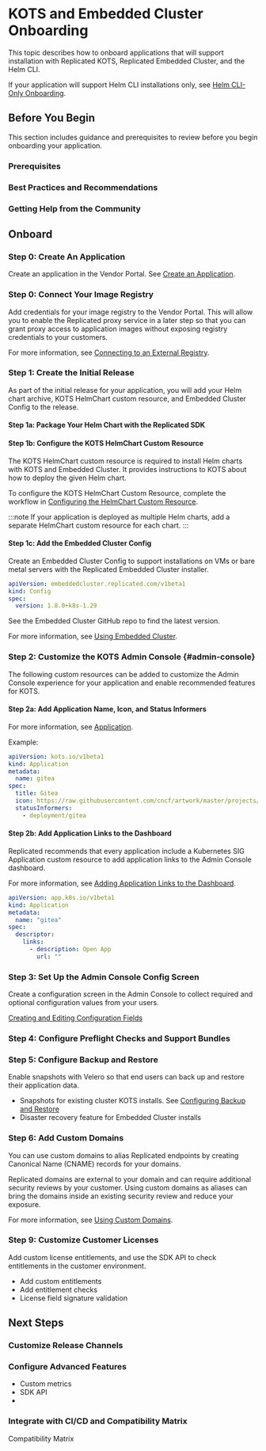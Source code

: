 
# KOTS and Embedded Cluster Onboarding 

This topic describes how to onboard applications that will support installation with Replicated KOTS, Replicated Embedded Cluster, and the Helm CLI.

If your application will support Helm CLI installations only, see [Helm CLI-Only Onboarding](/vendor/replicated-onboarding).

## Before You Begin

This section includes guidance and prerequisites to review before you begin onboarding your application.

### Prerequisites

<Prerequisites/>

### Best Practices and Recommendations

<BestPractices/>

### Getting Help from the Community

<Community/>

## Onboard

### Step 0: Create An Application

Create an application in the Vendor Portal. See [Create an Application](/vendor/vendor-portal-manage-app#create-an-application).

### Step 0: Connect Your Image Registry

Add credentials for your image registry to the Vendor Portal. This will allow you to enable the Replicated proxy service in a later step so that you can grant proxy access to application images without exposing registry credentials to your customers.

For more information, see [Connecting to an External Registry](/vendor/packaging-private-images).

### Step 1: Create the Initial Release

As part of the initial release for your application, you will add your Helm chart archive, KOTS HelmChart custom resource, and Embedded Cluster Config to the release.

#### Step 1a: Package Your Helm Chart with the Replicated SDK

<PackageSdk/>

<DependencyYaml/>

#### Step 1b: Configure the KOTS HelmChart Custom Resource

The KOTS HelmChart custom resource is required to install Helm charts with KOTS and Embedded Cluster. It provides instructions to KOTS about how to deploy the given Helm chart.

To configure the KOTS HelmChart Custom Resource, complete the workflow in [Configuring the HelmChart Custom Resource](helm-native-v2-using).

:::note
If your application is deployed as multiple Helm charts, add a separate HelmChart custom resource for each chart.
:::

#### Step 1c: Add the Embedded Cluster Config

Create an Embedded Cluster Config to support installations on VMs or bare metal servers with the Replicated Embedded Cluster installer.

```yaml
apiVersion: embeddedcluster.replicated.com/v1beta1
kind: Config
spec:
  version: 1.8.0+k8s-1.29
```
See the Embedded Cluster GitHub repo to find the latest version.

For more information, see [Using Embedded Cluster](/vendor/embedded-overview).

### Step 2: Customize the KOTS Admin Console {#admin-console}

The following custom resources can be added to customize the Admin Console experience for your application and enable recommended features for KOTS.

#### Step 2a: Add Application Name, Icon, and Status Informers

For more information, see [Application](/reference/custom-resource-application).

Example:

```yaml
apiVersion: kots.io/v1beta1
kind: Application
metadata:
  name: gitea
spec:
  title: Gitea
  icon: https://raw.githubusercontent.com/cncf/artwork/master/projects/kubernetes/icon/color/kubernetes-icon-color.png
  statusInformers:
    - deployment/gitea
```

#### Step 2b: Add Application Links to the Dashboard

Replicated recommends that every application include a Kubernetes SIG Application custom resource to add application links to the Admin Console dashboard.

For more information, see [Adding Application Links to the Dashboard](/vendor/admin-console-adding-buttons-links).

```yaml
apiVersion: app.k8s.io/v1beta1
kind: Application
metadata:
  name: "gitea"
spec:
  descriptor:
    links:
      - description: Open App
        url: ""
```  

### Step 3: Set Up the Admin Console Config Screen

Create a configuration screen in the Admin Console to collect required and optional configuration values from your users.

<a href="/vendor/admin-console-customize-config-screen">Creating and Editing Configuration Fields</a>     

### Step 4: Configure Preflight Checks and Support Bundles

<PreflightSupportBundle/>

### Step 5: Configure Backup and Restore

Enable snapshots with Velero so that end users can back up and restore their application data.

* Snapshots for existing cluster KOTS installs. See <a href="snapshots-configuring-backups">Configuring Backup and Restore</a>
* Disaster recovery feature for Embedded Cluster installs

### Step 6: Add Custom Domains

You can use custom domains to alias Replicated endpoints by creating Canonical Name (CNAME) records for your domains.

Replicated domains are external to your domain and can require additional security reviews by your customer. Using custom domains as aliases can bring the domains inside an existing security review and reduce your exposure.

For more information, see [Using Custom Domains](/vendor/custom-domains-using).

### Step 9: Customize Customer Licenses

Add custom license entitlements, and use the SDK API to check entitlements in the customer environment.

* Add custom entitlements
* Add entitlement checks
* License field signature validation

## Next Steps

### Customize Release Channels

### Configure Advanced Features

* Custom metrics
* SDK API 
* 

### Integrate with CI/CD and Compatibility Matrix

Compatibility Matrix